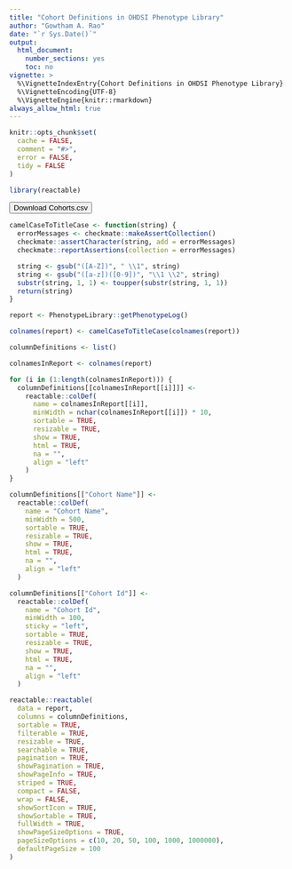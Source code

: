```yaml
---
title: "Cohort Definitions in OHDSI Phenotype Library"
author: "Gowtham A. Rao"
date: "`r Sys.Date()`"
output:
  html_document:
    number_sections: yes
    toc: no     
vignette: >
  %\VignetteIndexEntry{Cohort Definitions in OHDSI Phenotype Library}
  %\VignetteEncoding{UTF-8}    
  %\VignetteEngine{knitr::rmarkdown}
always_allow_html: true
---
```


```r
knitr::opts_chunk$set(
  cache = FALSE,
  comment = "#>",
  error = FALSE,
  tidy = FALSE
)

library(reactable)
```

<button id="downloadButton">Download Cohorts.csv</button>

<script>
document.getElementById("downloadButton").addEventListener("click", function(){
  fetch('https://raw.githubusercontent.com/OHDSI/PhenotypeLibrary/main/inst/Cohorts.csv')
    .then(response => response.blob())
    .then(blob => {
      var url = window.URL.createObjectURL(blob);
      var a = document.createElement('a');
      a.style.display = 'none';
      a.href = url;
      a.download = 'Cohorts.csv';
      document.body.appendChild(a);
      a.click();
      window.URL.revokeObjectURL(url);
    });
});
</script>


```r
camelCaseToTitleCase <- function(string) {
  errorMessages <- checkmate::makeAssertCollection()
  checkmate::assertCharacter(string, add = errorMessages)
  checkmate::reportAssertions(collection = errorMessages)

  string <- gsub("([A-Z])", " \\1", string)
  string <- gsub("([a-z])([0-9])", "\\1 \\2", string)
  substr(string, 1, 1) <- toupper(substr(string, 1, 1))
  return(string)
}

report <- PhenotypeLibrary::getPhenotypeLog()

colnames(report) <- camelCaseToTitleCase(colnames(report))

columnDefinitions <- list()

colnamesInReport <- colnames(report)

for (i in (1:length(colnamesInReport))) {
  columnDefinitions[[colnamesInReport[[i]]]] <-
    reactable::colDef(
      name = colnamesInReport[[i]],
      minWidth = nchar(colnamesInReport[[i]]) * 10,
      sortable = TRUE,
      resizable = TRUE,
      show = TRUE,
      html = TRUE,
      na = "",
      align = "left"
    )
}

columnDefinitions[["Cohort Name"]] <-
  reactable::colDef(
    name = "Cohort Name",
    minWidth = 500,
    sortable = TRUE,
    resizable = TRUE,
    show = TRUE,
    html = TRUE,
    na = "",
    align = "left"
  )

columnDefinitions[["Cohort Id"]] <-
  reactable::colDef(
    name = "Cohort Id",
    minWidth = 100,
    sticky = "left",
    sortable = TRUE,
    resizable = TRUE,
    show = TRUE,
    html = TRUE,
    na = "",
    align = "left"
  )
```

```r
reactable::reactable(
  data = report,
  columns = columnDefinitions,
  sortable = TRUE,
  filterable = TRUE,
  resizable = TRUE,
  searchable = TRUE,
  pagination = TRUE,
  showPagination = TRUE,
  showPageInfo = TRUE,
  striped = TRUE,
  compact = FALSE,
  wrap = FALSE,
  showSortIcon = TRUE,
  showSortable = TRUE,
  fullWidth = TRUE,
  showPageSizeOptions = TRUE,
  pageSizeOptions = c(10, 20, 50, 100, 1000, 1000000),
  defaultPageSize = 100
)
```




